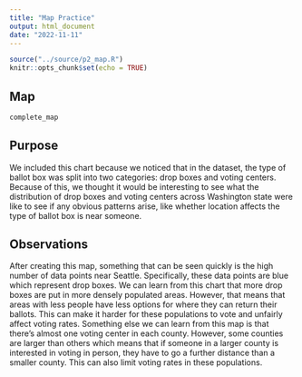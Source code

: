 ```yaml
---
title: "Map Practice"
output: html_document
date: "2022-11-11"
---
```


```r
source("../source/p2_map.R")
knitr::opts_chunk$set(echo = TRUE)
```

## Map
```r
complete_map
```

## Purpose
We included this chart because we noticed that in the dataset, the type of ballot
box was split into two categories: drop boxes and voting centers. Because of this,
we thought it would be interesting to see what the distribution of drop boxes and
voting centers across Washington state were like to see if any obvious patterns arise,
like whether location affects the type of ballot box is near someone.

## Observations
After creating this map, something that can be seen quickly is the high number of
data points near Seattle. Specifically, these data points are blue which represent 
drop boxes. We can learn from this chart that more drop boxes are put in more densely
populated areas. However, that means that areas with less people have less options
for where they can return their ballots. This can make it harder for these populations
to vote and unfairly affect voting rates. Something else we can learn from this map
is that there's almost one voting center in each county. However, some counties are
larger than others which means that if someone in a larger county is interested in
voting in person, they have to go a further distance than a smaller county. This can
also limit voting rates in these populations.
